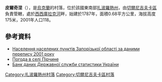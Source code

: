 {{coord|47|12|40|N|36|17|7|E|scale:100000|display=title}}

'''皮爾奇涅'''（{{lang-uk|Пірчине}}），是[[烏克蘭|烏克蘭]]的村落，位於該國東南部[[扎波羅熱州|扎波羅熱州]]，由[[切爾尼吉夫卡區|切爾尼吉夫卡區]]負責管轄，處於[[西西庫拉克河|西西庫拉克河]]畔，始建於1787年，面積0.68平方公里，海拔高度175米，2001年人口118。

==參考資料==
*[http://pop-stat.mashke.org/ukraine-census-2001/zaporizka.htm Населення населених пунктів Запорізької області за даними перепису 2001 року] {{Wayback|url=http://pop-stat.mashke.org/ukraine-census-2001/zaporizka.htm |date=20170421080132 }}
* [http://weather.in.ua/ua/zaporozhskaja/20691 Погода в селі Пірчине] {{Wayback|url=http://weather.in.ua/ua/zaporozhskaja/20691 |date=20111220041752 }}
* [http://database.ukrcensus.gov.ua/MULT/Database/Census/databasetree_uk.asp Банк даних Державної служби статистики України] {{Wayback|url=http://database.ukrcensus.gov.ua/MULT/Database/Census/databasetree_uk.asp |date=20140731182036 }}

[[Category:扎波羅熱州村落|Category:扎波羅熱州村落]]
[[Category:切爾尼吉夫卡區村落|Category:切爾尼吉夫卡區村落]]


{{Zaporizhia-geo-stub}}